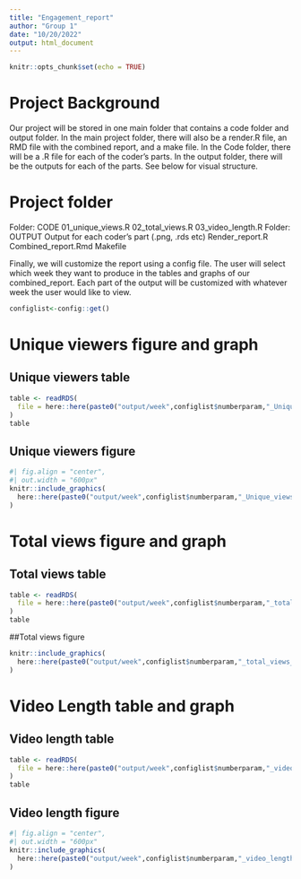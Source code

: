 ```yaml
---
title: "Engagement_report"
author: "Group 1"
date: "10/20/2022"
output: html_document
---
```


```r
knitr::opts_chunk$set(echo = TRUE)
```

# Project Background 

Our project will be stored in one main folder that contains a code folder and output folder. In the main project folder, there will also be a render.R file, an RMD file with the combined report, and a make file. In the Code folder, there will be a .R file for each of the coder’s parts. In the output folder, there will be the outputs for each of the parts. See below for visual structure. 


# Project folder
Folder: CODE
  01_unique_views.R
  02_total_views.R
  03_video_length.R
Folder: OUTPUT
  Output for each coder’s part (.png, .rds etc)
Render_report.R
Combined_report.Rmd
Makefile

Finally, we will customize the report using a config file. The user will select which week they want to produce in the tables and graphs of our combined_report. Each part of the output will be customized with whatever week the user would like to view.  

```r
configlist<-config::get()
```

# Unique viewers figure and graph
## Unique viewers table
```r
table <- readRDS(
  file = here::here(paste0("output/week",configlist$numberparam,"_Unique_views_table.rds"))
)
table
```
## Unique viewers figure
```r
#| fig.align = "center",
#| out.width = "600px"
knitr::include_graphics(
  here::here(paste0("output/week",configlist$numberparam,"_Unique_views_barplot.png"))
)
```

# Total views figure and graph
## Total views table
```r
table <- readRDS(
  file = here::here(paste0("output/week",configlist$numberparam,"_total_views_table.rds"))
)
table
```

##Total views figure
```r
knitr::include_graphics(
  here::here(paste0("output/week",configlist$numberparam,"_total_views_barplot.png"))
)
```

# Video Length table and graph
## Video length table
```r
table <- readRDS(
  file = here::here(paste0("output/week",configlist$numberparam,"_video_length_table.rds"))
)
table
```
## Video length figure
```r
#| fig.align = "center",
#| out.width = "600px"
knitr::include_graphics(
  here::here(paste0("output/week",configlist$numberparam,"_video_length_plot.png"))
)
```